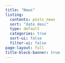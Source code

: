 ```yaml
---
title: "News"
listing:
  contents: posts_news
  sort: "date desc"
  type: default
  categories: true
  sort-ui: false
  filter-ui: false
page-layout: full
title-block-banner: true
---
```

